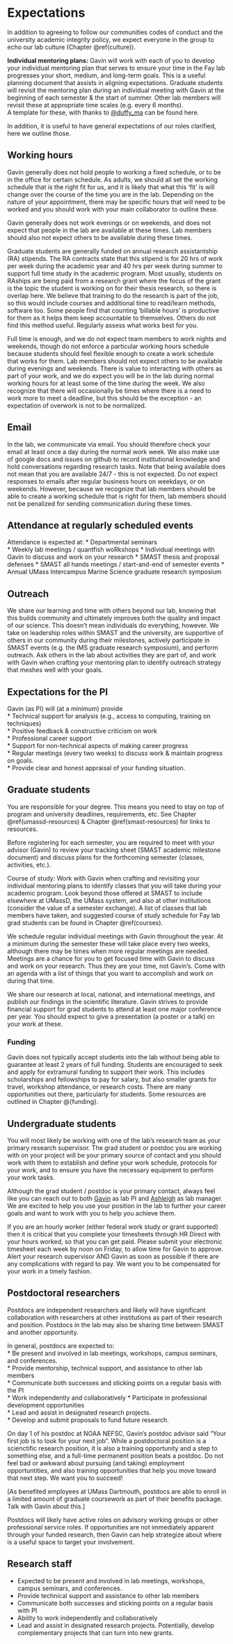 # Expectations {#expectations}

In addition to agreeing to follow our communities codes of conduct and the university academic integrity policy, we expect everyone in the group to echo our lab culture (Chapter \@ref(culture)). 

__Individual mentoring plans:__  Gavin will work with each of you to develop your individual mentoring plan that serves to ensure your time in the Fay lab progresses your short, medium, and long-term goals. This is a useful planning document that assists in aligning expectations. Graduate students will revisit the mentoring plan during an individual meeting with Gavin at the beginning of each semester & the start of summer. Other lab members will revisit these at appropriate time scales (e.g. every 6 months).  
A template for these, with thanks to [@duffy_ma](https://twitter.com/duffy_ma) can be found here.

In addition, it is useful to have general expectations of our roles clarified, here we outline those.  

## Working hours

Gavin generally does not hold people to working a fixed schedule, or to be in the office for certain schedule. As adults, we should all set the working schedule that is the right fit for us, and it is likely that what this 'fit' is will change over the course of the time you are in the lab. Depending on the nature of your appointment, there may be specific hours that will need to be worked and you should work with your main collaborator to outline these.  

Gavin generally does not work evenings or on weekends, and does not expect that people in the lab are available at these times. Lab members should also not expect others to be available during these times.   

Graduate students are generally funded on annual research assistantship (RA) stipends. The RA contracts state that this stipend is for 20 hrs of work per week during the academic year and 40 hrs per week during summer to support full time study in the academic program. Most usually, students on RAships are being paid from a research grant where the focus of the grant is the topic the student is working on for their thesis research, so there is overlap here. We believe that training to do the research is part of the job, so this would include courses and additional time to read/learn methods, software too. Some people find that counting 'billable hours' is productive for them as it helps them keep accountable to themselves. Others do not find this method useful. Regularly assess what works best for you.  

Full time is enough, and we do not expect team members to work nights and weekends, though do not enforce a particular working hours schedule because students should feel flexible enough to create a work schedule that works for them. Lab members should not expect others to be available during evenings and weekends. There is value to interacting with others as part of your work, and we do expect you will be in the lab during normal working hours for at least some of the time during the week. We also recognize that there will occasionally be times where there is a need to work more to meet a deadline, but this should be the exception - an expectation of overwork is not to be normalized.  


## Email

In the lab, we communicate via email. You should therefore check your email at least once a day during the normal work week. We also make use of google docs and issues on github to record institutional knowledge and hold conversations regarding research tasks. Note that being available does not mean that you are available 24/7 - this is not expected. Do not expect responses to emails after regular business hours on weekdays, or on weekends. However, because we recognize that lab members should be able to create a working schedule that is right for them, lab members should not be penalized for sending communication during these times.   


## Attendance at regularly scheduled events

Attendance is expected at:
* Departmental seminars  
* Weekly lab meetings / quantfish woRkshops
* Individual meetings with Gavin to discuss and work on your research
* SMAST thesis and proposal defenses
* SMAST all hands meetings / start-and-end of semester events
* Annual UMass Intercampus Marine Science graduate research symposium


## Outreach

We share our learning and time with others beyond our lab, knowing that this builds community and ultimately improves both the quality and impact of our science. This doesn’t mean individuals do everything, however. We take on leadership roles within SMAST and the university, are supportive of others in our community during their milestones, actively participate in SMAST events (e.g. the IMS graduate research symposium), and perform outreach. Ask others in the lab about activities they are part of, and work with Gavin when crafting your mentoring plan to identify outreach strategy that meshes well with your goals.  


## Expectations for the PI

Gavin (as PI) will (at a minimum) provide  
* Technical support for analysis (e.g., access to computing, training on techniques)  
* Positive feedback & constructive criticism on work  
* Professional career support  
* Support for non-technical aspects of making career progress  
* Regular meetings (every two weeks) to discuss work & maintain progress on goals.  
* Provide clear and honest appraisal of your funding situation.  


##  Graduate students

You are responsible for your degree. This means you need to stay on top of program and university deadlines, requirements, etc. See Chapter \@ref(umassd-resources) & Chapter \@ref(smast-resources) for links to resources.   

Before registering for each semester, you are required to meet with your advisor (Gavin) to review your tracking sheet (SMAST academic milestone document) and discuss plans for the forthcoming semester (classes, activities, etc.).  

Course of study: Work with Gavin when crafting and revisiting your individual mentoring plans to identify classes that you will take during your academic program. Look beyond those offered at SMAST to include elsewhere at UMassD, the UMass system, and also at other institutions (consider the value of a semester exchange). A list of classes that lab members have taken, and suggested course of study schedule for Fay lab grad students can be found in Chapter \@ref(courses).  

We schedule regular individual meetings with Gavin throughout the year. At a minimum during the semester these will take place every two weeks, although there may be times when more regular meetings are needed. Meetings are a chance for you to get focused time with Gavin to discuss and work on your research. Thus they are your time, not Gavin’s. Come with an agenda with a list of things that you want to accomplish and work on during that time.   

We share our research at local, national, and international meetings, and publish our findings in the scientific literature. Gavin strives to provide financial support for grad students to attend at least one major conference per year. You should expect to give a presentation (a poster or a talk) on your work at these.  

### Funding {#exp-funding}

Gavin does not typically accept students into the lab without being able to guarantee at least 2 years of full funding. Students are encouraged to seek and apply for extramural funding to support their work. This includes scholarships and fellowships to pay for salary, but also smaller grants for travel, workshop attendance, or research costs. There are many opportunities out there, particularly for students. Some resources are outlined in Chapter \@{funding}.  


## Undergraduate students

You will most likely be working with one of the lab’s research team as your primary research supervisor. The grad student or postdoc you are working with on your project will be your primary source of contact and you should work with them to establish and define your work schedule, protocols for your work, and to ensure you have the necessary equipment to perform your work tasks.  

Although the grad student / postdoc is your primary contact, always feel like you can reach out to both [Gavin](mailto:gfay@umassd.edu) as lab PI and [Ashleigh](mailto:anovak@umassd.edu) as lab manager. We are excited to help you use your position in the lab to further your career goals and want to work with you to help you achieve them.  

If you are an hourly worker (either federal work study or grant supported) then it is critical that you complete your timesheets through HR Direct with your hours worked, so that you can get paid. Please submit your electronic timesheet each week by noon on Friday, to allow time for Gavin to approve. Alert your research supervisor AND Gavin as soon as possible if there are any complications with regard to pay. We want you to be compensated for your work in a timely fashion.  


## Postdoctoral researchers

Postdocs are independent researchers and likely will have significant collaboration with researchers at other institutions as part of their research and position. Postdocs in the lab may also be sharing time between SMAST and another opportunity.  

In general, postdocs are expected to:  
* Be present and involved in lab meetings, workshops, campus seminars, and conferences.  
* Provide mentorship, technical support, and assistance to other lab members  
* Communicate both successes and sticking points on a regular basis with the PI  
* Work independently and collaboratively
* Participate in professional development opportunities  
* Lead and assist in designated research projects.  
* Develop and submit proposals to fund future research.  

On day 1 of his postdoc at NOAA NEFSC, Gavin's postdoc advisor said "Your first job is to look for your next job". While a postdoctoral position is a scienctific research position, it is also a training opportunity and a step to something else, and a full-time permanent position beats a postdoc. Do not feel bad or awkward about pursuing (and taking) employment opportuntities, and also training opportunities that help you move toward that next step. We want you to succeed!  

[As benefited employees at UMass Dartmouth, postdocs are able to enroll in a limited amount of graduate coursework as part of their benefits package. Talk with Gavin about this.]

Postdocs will likely have active roles on advisory working groups or other professional service roles. If opportunities are not immediately apparent through your funded research, then Gavin can help strategize about where is a useful space to target your involvement.    


## Research staff

* Expected to be present and involved in lab meetings, workshops, campus seminars, and conferences.  
* Provide technical support and assistance to other lab members
* Communicate both successes and sticking points on a regular basis with PI
* Ability to work independently and collaboratively
* Lead and assist in designated research projects. Potentially, develop complementary projects that can turn into new grants.  



